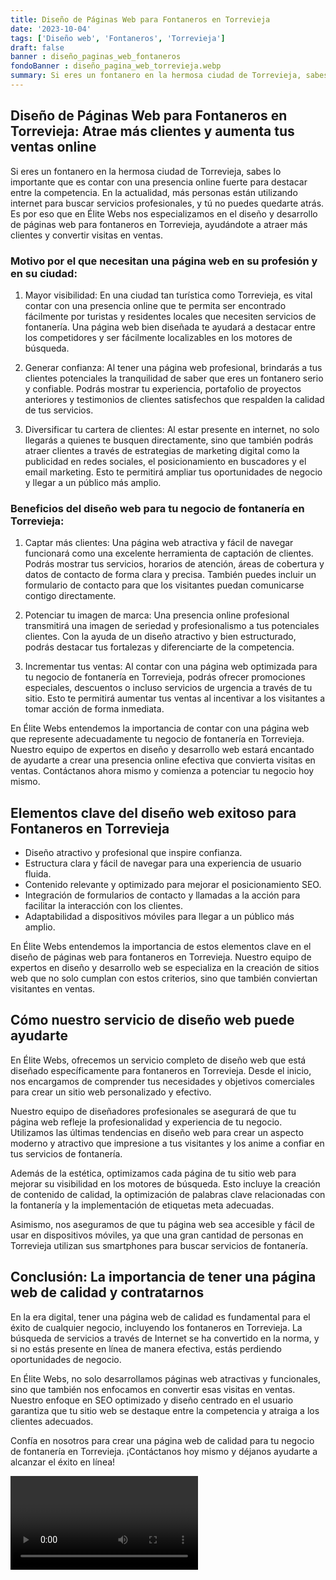 ```yaml
---
title: Diseño de Páginas Web para Fontaneros en Torrevieja
date: '2023-10-04'
tags: ['Diseño web', 'Fontaneros', 'Torrevieja']
draft: false
banner : diseño_paginas_web_fontaneros
fondoBanner : diseño_pagina_web_torrevieja.webp
summary: Si eres un fontanero en la hermosa ciudad de Torrevieja, sabes lo importante que es contar con una presencia online fuerte para destacar entre la competencia. En la actualidad, más personas están utilizando internet para buscar servicios profesionales, y tú no puedes quedarte atrás. Es por eso que en Élite Webs nos especializamos en el diseño y desarrollo de páginas web para fontaneros en Torrevieja, ayudándote a atraer más clientes y convertir visitas en ventas.
---
```


## Diseño de Páginas Web para Fontaneros en Torrevieja: Atrae más clientes y aumenta tus ventas online

Si eres un fontanero en la hermosa ciudad de Torrevieja, sabes lo importante que es contar con una presencia online fuerte para destacar entre la competencia. En la actualidad, más personas están utilizando internet para buscar servicios profesionales, y tú no puedes quedarte atrás. Es por eso que en Élite Webs nos especializamos en el diseño y desarrollo de páginas web para fontaneros en Torrevieja, ayudándote a atraer más clientes y convertir visitas en ventas.

### Motivo por el que necesitan una página web en su profesión y en su ciudad:

1. Mayor visibilidad: En una ciudad tan turística como Torrevieja, es vital contar con una presencia online que te permita ser encontrado fácilmente por turistas y residentes locales que necesiten servicios de fontanería. Una página web bien diseñada te ayudará a destacar entre los competidores y ser fácilmente localizables en los motores de búsqueda.

2. Generar confianza: Al tener una página web profesional, brindarás a tus clientes potenciales la tranquilidad de saber que eres un fontanero serio y confiable. Podrás mostrar tu experiencia, portafolio de proyectos anteriores y testimonios de clientes satisfechos que respalden la calidad de tus servicios.

3. Diversificar tu cartera de clientes: Al estar presente en internet, no solo llegarás a quienes te busquen directamente, sino que también podrás atraer clientes a través de estrategias de marketing digital como la publicidad en redes sociales, el posicionamiento en buscadores y el email marketing. Esto te permitirá ampliar tus oportunidades de negocio y llegar a un público más amplio.

### Beneficios del diseño web para tu negocio de fontanería en Torrevieja:

1. Captar más clientes: Una página web atractiva y fácil de navegar  funcionará como una excelente herramienta de captación de clientes. Podrás mostrar tus servicios, horarios de atención, áreas de cobertura y datos de contacto de forma clara y precisa. También puedes incluir un formulario de contacto para que los visitantes puedan comunicarse contigo directamente.

2. Potenciar tu imagen de marca: Una presencia online profesional transmitirá una imagen de seriedad y profesionalismo a tus potenciales clientes. Con la ayuda de un diseño atractivo y bien estructurado, podrás destacar tus fortalezas y diferenciarte de la competencia.

3. Incrementar tus ventas: Al contar con una página web optimizada para tu negocio de fontanería en Torrevieja, podrás ofrecer promociones especiales, descuentos o incluso servicios de urgencia a través de tu sitio. Esto te permitirá aumentar tus ventas al incentivar a los visitantes a tomar acción de forma inmediata.

En Élite Webs entendemos la importancia de contar con una página web que represente adecuadamente tu negocio de fontanería en Torrevieja. Nuestro equipo de expertos en diseño y desarrollo web estará encantado de ayudarte a crear una presencia online efectiva que convierta visitas en ventas. Contáctanos ahora mismo y comienza a potenciar tu negocio hoy mismo.

<GifSeo />

<Cta />

## Elementos clave del diseño web exitoso para Fontaneros en Torrevieja

- Diseño atractivo y profesional que inspire confianza.
- Estructura clara y fácil de navegar para una experiencia de usuario fluida.
- Contenido relevante y optimizado para mejorar el posicionamiento SEO.
- Integración de formularios de contacto y llamadas a la acción para facilitar la interacción con los clientes.
- Adaptabilidad a dispositivos móviles para llegar a un público más amplio.

En Élite Webs entendemos la importancia de estos elementos clave en el diseño de páginas web para fontaneros en Torrevieja. Nuestro equipo de expertos en diseño y desarrollo web se especializa en la creación de sitios web que no solo cumplan con estos criterios, sino que también conviertan visitantes en ventas.

## Cómo nuestro servicio de diseño web puede ayudarte

En Élite Webs, ofrecemos un servicio completo de diseño web que está diseñado específicamente para fontaneros en Torrevieja. Desde el inicio, nos encargamos de comprender tus necesidades y objetivos comerciales para crear un sitio web personalizado y efectivo.

Nuestro equipo de diseñadores profesionales se asegurará de que tu página web refleje la profesionalidad y experiencia de tu negocio. Utilizamos las últimas tendencias en diseño web para crear un aspecto moderno y atractivo que impresione a tus visitantes y los anime a confiar en tus servicios de fontanería.

Además de la estética, optimizamos cada página de tu sitio web para mejorar su visibilidad en los motores de búsqueda. Esto incluye la creación de contenido de calidad, la optimización de palabras clave relacionadas con la fontanería y la implementación de etiquetas meta adecuadas.

Asimismo, nos aseguramos de que tu página web sea accesible y fácil de usar en dispositivos móviles, ya que una gran cantidad de personas en Torrevieja utilizan sus smartphones para buscar servicios de fontanería.

## Conclusión: La importancia de tener una página web de calidad y contratarnos

En la era digital, tener una página web de calidad es fundamental para el éxito de cualquier negocio, incluyendo los fontaneros en Torrevieja. La búsqueda de servicios a través de Internet se ha convertido en la norma, y si no estás presente en línea de manera efectiva, estás perdiendo oportunidades de negocio.

En Élite Webs, no solo desarrollamos páginas web atractivas y funcionales, sino que también nos enfocamos en convertir esas visitas en ventas. Nuestro enfoque en SEO optimizado y diseño centrado en el usuario garantiza que tu sitio web se destaque entre la competencia y atraiga a los clientes adecuados.

Confía en nosotros para crear una página web de calidad para tu negocio de fontanería en Torrevieja. ¡Contáctanos hoy mismo y déjanos ayudarte a alcanzar el éxito en línea!

<Video />

<CtaBot job='Fontaneros' city='Torrevieja'/>

<Gmaps query='Torrevieja+españa+maps' />